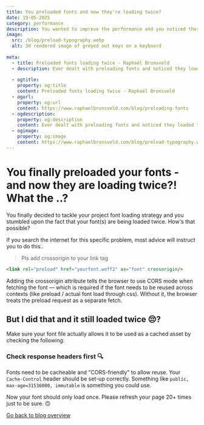 ```yaml
---
title: You preloaded fonts and now they're loading twice?
date: 19-05-2025
category: performance
description: You wanted to improve the performance and you noticed there were 2 network calls.. what the..?
image:
  src: /blog/preload-typography.webp
  alt: 3d rendered image of greyed out keys on a keyboard
  
meta:
  - title: Preloaded fonts loading twice - Raphaël Bronsveld
  - description: Ever dealt with preloading fonts and noticed they loaded twice? Here's why.
  
  - ogtitle:
    property: og:title
    content: Preloaded fonts loading twice - Raphaël Bronsveld
  - ogurl:
    property: og:url
    content: https://www.raphaelbronsveld.com/blog/preloading-fonts
  - ogdescription:
    property: og:description
    content: Ever dealt with preloading fonts and noticed they loaded twice? Here's why.
  - ogimage:
    property: og:image
    content: https://www.raphaelbronsveld.com/blog/preload-typography.webp
---
```


# You finally preloaded your fonts - and now they are loading twice?! What the ..?

You finally decided to tackle your project font loading strategy and you stumbled upon the fact that your font(s) are being loaded twice. How's that possible?

If you search the internet for this specific problem, most advice will instruct you to do this..

> Pls add crossorigin to your link tag

```html
<link rel="preload" href="yourfont.woff2" as="font" crossorigin/>
```

Adding the crossorigin attribute tells the browser to use CORS mode when fetching the font — which is required if the font needs to be reused across contexts (like preload / actual font load through css). Without it, the browser treats the preload request as a separate fetch.

## But I did that and it still loaded twice 😔?
Make sure your font file actually allows it to be used as a cached asset by checking the following:

### Check response headers first 🔍

Fonts need to be cacheable and "CORS-friendly" to allow reuse. Your `Cache-Control` header should be set-up correctly. Something like `public, max-age=31536000, immutable` is something you could use.

Now your font should only load once. Please refresh your page 20+ times just to be sure. 🙃

[Go back to blog overview](/blog)

